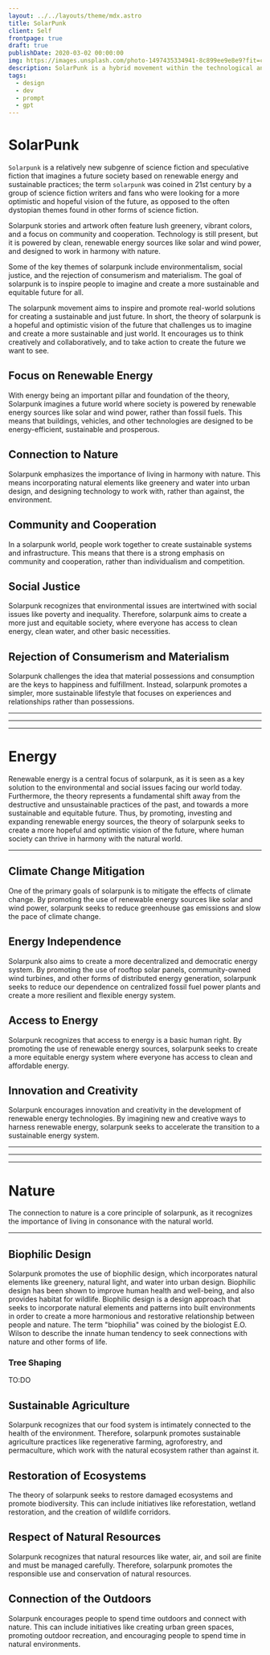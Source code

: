 ```yaml
---
layout: ../../layouts/theme/mdx.astro
title: SolarPunk
client: Self
frontpage: true
draft: true
publishDate: 2020-03-02 00:00:00
img: https://images.unsplash.com/photo-1497435334941-8c899ee9e8e9?fit=crop&w=1400&h=700&q=75
description: SolarPunk is a hybrid movement within the technological and environmental eco-systems, with emphasis on utilizing nature. 
tags:
  - design
  - dev
  - prompt
  - gpt
---
```


# SolarPunk

`Solarpunk` is a relatively new subgenre of science fiction and speculative fiction that imagines a future society based on renewable energy and sustainable practices; the term `solarpunk` was coined in 21st century by a group of science fiction writers and fans who were looking for a more optimistic and hopeful vision of the future, as opposed to the often dystopian themes found in other forms of science fiction.

Solarpunk stories and artwork often feature lush greenery, vibrant colors, and a focus on community and cooperation. Technology is still present, but it is powered by clean, renewable energy sources like solar and wind power, and designed to work in harmony with nature.

Some of the key themes of solarpunk include environmentalism, social justice, and the rejection of consumerism and materialism. The goal of solarpunk is to inspire people to imagine and create a more sustainable and equitable future for all.

The solarpunk movement aims to inspire and promote real-world solutions for creating a sustainable and just future. In short, the theory of solarpunk is a hopeful and optimistic vision of the future that challenges us to imagine and create a more sustainable and just world. It encourages us to think creatively and collaboratively, and to take action to create the future we want to see.

## Focus on Renewable Energy

With energy being an important pillar and foundation of the theory, Solarpunk imagines a future world where society is powered by renewable energy sources like solar and wind power, rather than fossil fuels. This means that buildings, vehicles, and other technologies are designed to be energy-efficient, sustainable and prosperous.

## Connection to Nature

Solarpunk emphasizes the importance of living in harmony with nature. This means incorporating natural elements like greenery and water into urban design, and designing technology to work with, rather than against, the environment.

## Community and Cooperation

In a solarpunk world, people work together to create sustainable systems and infrastructure. This means that there is a strong emphasis on community and cooperation, rather than individualism and competition.

## Social Justice

Solarpunk recognizes that environmental issues are intertwined with social issues like poverty and inequality. Therefore, solarpunk aims to create a more just and equitable society, where everyone has access to clean energy, clean water, and other basic necessities.

## Rejection of Consumerism and Materialism

Solarpunk challenges the idea that material possessions and consumption are the keys to happiness and fulfillment. Instead, solarpunk promotes a simpler, more sustainable lifestyle that focuses on experiences and relationships rather than possessions.

* * *
* * *
* * *

# Energy

Renewable energy is a central focus of solarpunk, as it is seen as a key solution to the environmental and social issues facing our world today. Furthermore, the theory represents a fundamental shift away from the destructive and unsustainable practices of the past, and towards a more sustainable and equitable future. Thus, by promoting, investing and expanding renewable energy sources, the theory of solarpunk seeks to create a more hopeful and optimistic vision of the future, where human society can thrive in harmony with the natural world.

* * *

## Climate Change Mitigation

One of the primary goals of solarpunk is to mitigate the effects of climate change. By promoting the use of renewable energy sources like solar and wind power, solarpunk seeks to reduce greenhouse gas emissions and slow the pace of climate change.

## Energy Independence

Solarpunk also aims to create a more decentralized and democratic energy system. By promoting the use of rooftop solar panels, community-owned wind turbines, and other forms of distributed energy generation, solarpunk seeks to reduce our dependence on centralized fossil fuel power plants and create a more resilient and flexible energy system.

## Access to Energy

Solarpunk recognizes that access to energy is a basic human right. By promoting the use of renewable energy sources, solarpunk seeks to create a more equitable energy system where everyone has access to clean and affordable energy.

## Innovation and Creativity

Solarpunk encourages innovation and creativity in the development of renewable energy technologies. By imagining new and creative ways to harness renewable energy, solarpunk seeks to accelerate the transition to a sustainable energy system.

* * *
* * *
* * *

# Nature

The connection to nature is a core principle of solarpunk, as it recognizes the importance of living in consonance with the natural world. 

* * *

## Biophilic Design

Solarpunk promotes the use of biophilic design, which incorporates natural elements like greenery, natural light, and water into urban design.
Biophilic design has been shown to improve human health and well-being, and also provides habitat for wildlife. 
Biophilic design is a design approach that seeks to incorporate natural elements and patterns into built environments in order to create a more harmonious and restorative relationship between people and nature.
The term "biophilia" was coined by the biologist E.O. Wilson to describe the innate human tendency to seek connections with nature and other forms of life.

### 

### Tree Shaping

TO:DO

## Sustainable Agriculture

Solarpunk recognizes that our food system is intimately connected to the health of the environment. Therefore, solarpunk promotes sustainable agriculture practices like regenerative farming, agroforestry, and permaculture, which work with the natural ecosystem rather than against it.

## Restoration of Ecosystems

The theory of solarpunk seeks to restore damaged ecosystems and promote biodiversity. This can include initiatives like reforestation, wetland restoration, and the creation of wildlife corridors.

## Respect of Natural Resources

Solarpunk recognizes that natural resources like water, air, and soil are finite and must be managed carefully. Therefore, solarpunk promotes the responsible use and conservation of natural resources.

## Connection of the Outdoors

Solarpunk encourages people to spend time outdoors and connect with nature. This can include initiatives like creating urban green spaces, promoting outdoor recreation, and encouraging people to spend time in natural environments.

